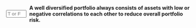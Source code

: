 
::: {.question-block}

<form onsubmit="event.preventDefault(); checkAnswerBox('module3_tf_q18','F')" style="display: flex; align-items: center; gap: 8px;">
<input type="text" id="module3_tf_q18" name="module3_tf_q18" maxlength="1" placeholder="T or F" style="width: 55px;" data-correct-answer="F" /> 
<label for="module3_tf_q18"><strong>A well diversified portfolio always consists of assets with low or negative correlations to each other to reduce overall portfolio risk.</strong></label>
</form>

<div id="feedback-module3_tf_q18" class="feedback" data-status="" style="display:none;">
The sentence is FALSE. While low correlations help, diversification can still reduce risk even with some positive correlations; the key is the overall covariance structure.
</div>
:::
